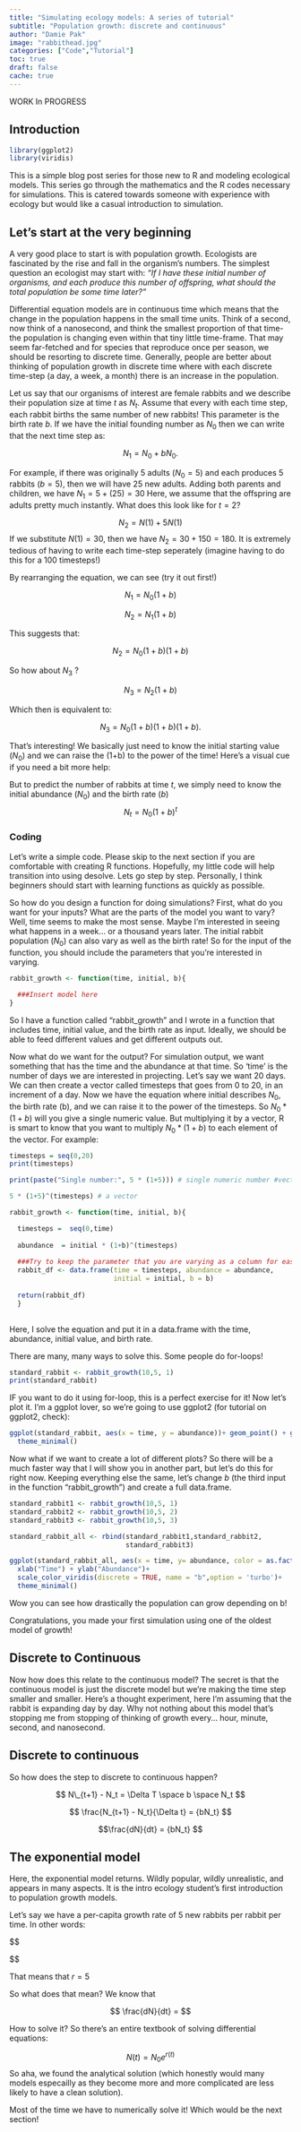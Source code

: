 ```yaml
---
title: "Simulating ecology models: A series of tutorial"
subtitle: "Population growth: discrete and continuous"
author: "Damie Pak"
image: "rabbithead.jpg"
categories: ["Code","Tutorial"]
toc: true
draft: false
cache: true
---
```


WORK In PROGRESS

## Introduction 

```r
library(ggplot2)
library(viridis)
```

This is a simple blog post series for those new to R and modeling ecological models. This series go through the mathematics and the R codes necessary for simulations. This is catered towards someone with experience with ecology but would like a casual introduction to simulation.

## Let's start at the very beginning

A very good place to start is with population growth. Ecologists are fascinated by the rise and fall in the organism's numbers. The simplest question an ecologist may start with: *"If I have these initial number of organisms, and each produce this number of offspring, what should the total population be some time later?"*

Differential equation models are in continuous time which means that the change in the population happens in the small time units. Think of a second, now think of a nanosecond, and think the smallest proportion of that time- the population is changing even within that tiny little time-frame. That may seem far-fetched and for species that reproduce once per season, we should be resorting to discrete time. Generally, people are better about thinking of population growth in discrete time where with each discrete time-step (a day, a week, a month) there is an increase in the population.

Let us say that our organisms of interest are female rabbits and we describe their population size at time $t$ as $N_t$. Assume that every with each time step, each rabbit births the same number of new rabbits! This parameter is the birth rate $b$. If we have the initial founding number as $N_0$ then we can write that the next time step as:

$$
N_{1} = N_0 + bN_0.
$$

For example, if there was originally 5 adults ($N_0 = 5$) and each produces 5 rabbits ($b = 5$), then we will have 25 new adults. Adding both parents and children, we have $N_1 = 5 + (25) = 30$ Here, we assume that the offspring are adults pretty much instantly. What does this look like for $t = 2$?

$$
N_{2} = N(1) + 5N(1)
$$ If we substitute $N(1) = 30$, then we have $N_2 = 30 + 150 = 180$. It is extremely tedious of having to write each time-step seperately (imagine having to do this for a 100 timesteps!)

By rearranging the equation, we can see (try it out first!)

$$
N_{1} = N_0(1 + b)
$$

$$
N_{2} = N_{1}(1 + b)
$$

This suggests that:

$$
N_{2} = N_0(1+b)(1+b)
$$

So how about $N_{3}$ ?

$$
N_{3} = N_{2} (1+b)
$$

Which then is equivalent to:

$$
N_{3} = N_0(1+b)(1+b)(1+b).
$$

That's interesting! We basically just need to know the initial starting value ($N_0$) and we can raise the (1+b) to the power of the time! Here's a visual cue if you need a bit more help:

But to predict the number of rabbits at time $t$, we simply need to know the initial abundance ($N_0$) and the birth rate ($b$) $$
N_t = N_0(1+b)^t
$$

### Coding

Let's write a simple code. Please skip to the next section if you are comfortable with creating R functions. Hopefully, my little code will help transition into using desolve. Lets go step by step. Personally, I think beginners should start with learning functions as quickly as possible.

So how do you design a function for doing simulations? First, what do you want for your inputs? What are the parts of the model you want to vary? Well, time seems to make the most sense. Maybe I'm interested in seeing what happens in a week... or a thousand years later. The initial rabbit population ($N_0$) can also vary as well as the birth rate! So for the input of the function, you should include the parameters that you're interested in varying.

```r
rabbit_growth <- function(time, initial, b){
  
  ###Insert model here
}

```

So I have a function called "rabbit_growth" and I wrote in a function that includes time, initial value, and the birth rate as input. Ideally, we should be able to feed different values and get different outputs out.

Now what do we want for the output? For simulation output, we want something that has the time and the abundance at that time. So 'time' is the number of days we are interested in projecting. Let's say we want 20 days. We can then create a vector called timesteps that goes from 0 to 20, in an increment of a day. Now we have the equation where initial describes $N_0$, the birth rate (b), and we can raise it to the power of the timesteps. So $N_0 * (1+b)$ will you give a single numeric value. But multiplying it by a vector, R is smart to know that you want to multiply $N_0 *(1+b)$ to each element of the vector. For example:

```r

timesteps = seq(0,20)
print(timesteps)
```

```r
print(paste("Single number:", 5 * (1+5))) # single numeric number #vector
```

```r
5 * (1+5)^(timesteps) # a vector
```

```r
rabbit_growth <- function(time, initial, b){

  timesteps =  seq(0,time)
  
  abundance  = initial * (1+b)^(timesteps)
    
  ###Try to keep the parameter that you are varying as a column for easier analysis 
  rabbit_df <- data.frame(time = timesteps, abundance = abundance,
                          initial = initial, b = b)
    
  return(rabbit_df)
  }
  
```

Here, I solve the equation and put it in a data.frame with the time, abundance, initial value, and birth rate.

There are many, many ways to solve this. Some people do for-loops!

```r
standard_rabbit <- rabbit_growth(10,5, 1)
print(standard_rabbit)
```

IF you want to do it using for-loop, this is a perfect exercise for it! Now let's plot it. I'm a ggplot lover, so we're going to use ggplot2 (for tutorial on ggplot2, check):

```r
ggplot(standard_rabbit, aes(x = time, y = abundance))+ geom_point() + geom_line() + xlab("Time") + ylab("Abundance") + 
  theme_minimal()
```

Now what if we want to create a lot of different plots? So there will be a much faster way that I will show you in another part, but let's do this for right now. Keeping everything else the same, let's change $b$ (the third input in the function "rabbit_growth") and create a full data.frame.

```r
standard_rabbit1 <- rabbit_growth(10,5, 1)
standard_rabbit2 <- rabbit_growth(10,5, 2)
standard_rabbit3 <- rabbit_growth(10,5, 3)

standard_rabbit_all <- rbind(standard_rabbit1,standard_rabbit2, 
                             standard_rabbit3)
```

```r
ggplot(standard_rabbit_all, aes(x = time, y= abundance, color = as.factor(b), group = as.factor(b))) + geom_point() + geom_line() +
  xlab("Time") + ylab("Abundance")+
  scale_color_viridis(discrete = TRUE, name = "b",option = 'turbo')+
  theme_minimal()
```

Wow you can see how drastically the population can grow depending on b!

Congratulations, you made your first simulation using one of the oldest model of growth!

## Discrete to Continuous

Now how does this relate to the continuous model? The secret is that the continuous model is just the discrete model but we're making the time step smaller and smaller. Here's a thought experiment, here I'm assuming that the rabbit is expanding day by day. Why not nothing about this model that's stopping me from stopping of thinking of growth every... hour, minute, second, and nanosecond.

## Discrete to continuous

So how does the step to discrete to continuous happen?

$$ N\_{t+1} - N_t = \Delta T \space b \space N_t $$

$$
\frac{N_{t+1} - N_t}{\Delta t} = {bN_t} 
$$

$$\frac{dN}{dt} = {bN_t} $$

## The exponential model

Here, the exponential model returns. Wildly popular, wildly unrealistic, and appears in many aspects. It is the intro ecology student's first introduction to population growth models.

Let's say we have a per-capita growth rate of 5 new rabbits per rabbit per time. In other words:

\$\$

\$\$

That means that $r = 5$

So what does that mean? We know that

$$
\frac{dN}{dt} = 
$$

How to solve it? So there's an entire textbook of solving differential equations:

$$
N(t) = N_0 e^{r(t)}
$$ So aha, we found the analytical solution (which honestly would many models especailly as they become more and more complicated are less likely to have a clean solution).

Most of the time we have to numerically solve it! Which would be the next section!
